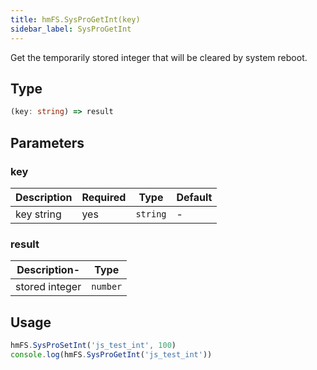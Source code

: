 ```yaml
---
title: hmFS.SysProGetInt(key)
sidebar_label: SysProGetInt
---
```


Get the temporarily stored integer that will be cleared by system reboot.

## Type

```ts
(key: string) => result
```

## Parameters

### key

| Description | Required |   Type   | Default |
| ----------- | -------- | -------- | ------ |
|  key string |    yes   | `string` |   -    |

### result

|   Description- |   Type   |
| -------------- | -------- |
| stored integer | `number` |

## Usage

```js
hmFS.SysProSetInt('js_test_int', 100)
console.log(hmFS.SysProGetInt('js_test_int'))
```
